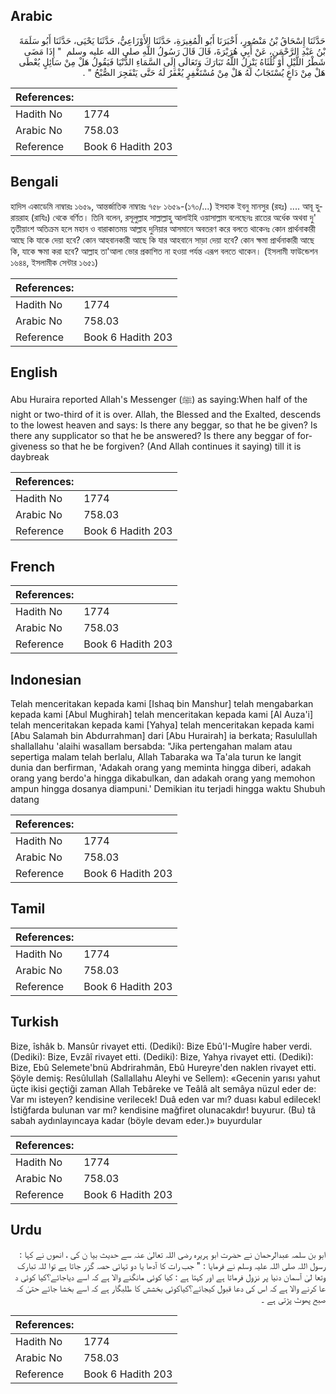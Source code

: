 ## Arabic


<div dir="rtl" lang="ar" style={{fontSize:'larger',backgroundColor:'#f8f9fa',padding:20}}>
حَدَّثَنَا إِسْحَاقُ بْنُ مَنْصُورٍ، أَخْبَرَنَا أَبُو الْمُغِيرَةِ، حَدَّثَنَا الأَوْزَاعِيُّ، حَدَّثَنَا يَحْيَى، حَدَّثَنَا أَبُو سَلَمَةَ بْنُ عَبْدِ الرَّحْمَنِ، عَنْ أَبِي هُرَيْرَةَ، قَالَ قَالَ رَسُولُ اللَّهِ صلى الله عليه وسلم ‏ "‏ إِذَا مَضَى شَطْرُ اللَّيْلِ أَوْ ثُلُثَاهُ يَنْزِلُ اللَّهُ تَبَارَكَ وَتَعَالَى إِلَى السَّمَاءِ الدُّنْيَا فَيَقُولُ هَلْ مِنْ سَائِلٍ يُعْطَى هَلْ مِنْ دَاعٍ يُسْتَجَابُ لَهُ هَلْ مِنْ مُسْتَغْفِرٍ يُغْفَرُ لَهُ حَتَّى يَنْفَجِرَ الصُّبْحُ ‏"‏ ‏.‏
</div>
<div style={{backgroundColor:'#f8f9fa',padding:20, marginBottom: 10}}><table> <thead> <tr> <th>References:</th> <th></th> </tr> </thead> <tbody><tr><td>Hadith No</td><td>1774</td></tr><tr><td>Arabic No</td><td>758.03</td></tr><tr><td>Reference</td><td>Book 6 Hadith 203</td></tr></tbody></table></div>

## Bengali


<div dir="ltr" lang="bn" style={{fontSize:'larger',backgroundColor:'#f8f9fa',padding:20}}>
হাদিস একাডেমি নাম্বারঃ ১৬৫৯, আন্তর্জাতিক নাম্বারঃ ৭৫৮ ১৬৫৯-(১৭০/...) ইসহাক ইবনু মানসুর (রহঃ) .... আবূ হুরায়রাহ (রাযিঃ) থেকে বর্ণিত। তিনি বলেন, রসূলুল্লাহ সাল্লাল্লাহু আলাইহি ওয়াসাল্লাম বলেছেনঃ রাতের অর্ধেক অথবা দু' তৃতীয়াংশ অতিক্রম হলে মহান ও বারাকাতময় আল্লাহ দুনিয়ার আসমানে অবতরণ করে বলতে থাকেনঃ কোন প্রার্থনাকারী আছে কি যাকে দেয়া হবে? কোন আহবানকারী আছে কি যার আহবানে সাড়া দেয়া হবে? কোন ক্ষমা প্রার্থনাকারী আছে কি, যাকে ক্ষমা করা হবে? আল্লাহ তা'আলা ভোর প্রকাশিত না হওয়া পর্যন্ত এরূপ বলতে থাকেন। (ইসলামী ফাউন্ডেশন ১৬৪৪, ইসলামীক সেন্টার ১৬৫১)
</div>
<div style={{backgroundColor:'#f8f9fa',padding:20, marginBottom: 10}}><table> <thead> <tr> <th>References:</th> <th></th> </tr> </thead> <tbody><tr><td>Hadith No</td><td>1774</td></tr><tr><td>Arabic No</td><td>758.03</td></tr><tr><td>Reference</td><td>Book 6 Hadith 203</td></tr></tbody></table></div>

## English


<div dir="ltr" lang="en" style={{fontSize:'larger',backgroundColor:'#f8f9fa',padding:20}}>
Abu Huraira reported Allah's Messenger (ﷺ) as saying:When half of the night or two-third of it is over. Allah, the Blessed and the Exalted, descends to the lowest heaven and says: Is there any beggar, so that he be given? Is there any supplicator so that he be answered? Is there any beggar of forgiveness so that he be forgiven? (And Allah continues it saying) till it is daybreak
</div>
<div style={{backgroundColor:'#f8f9fa',padding:20, marginBottom: 10}}><table> <thead> <tr> <th>References:</th> <th></th> </tr> </thead> <tbody><tr><td>Hadith No</td><td>1774</td></tr><tr><td>Arabic No</td><td>758.03</td></tr><tr><td>Reference</td><td>Book 6 Hadith 203</td></tr></tbody></table></div>

## French


<div dir="ltr" lang="fr" style={{fontSize:'larger',backgroundColor:'#f8f9fa',padding:20}}>

</div>
<div style={{backgroundColor:'#f8f9fa',padding:20, marginBottom: 10}}><table> <thead> <tr> <th>References:</th> <th></th> </tr> </thead> <tbody><tr><td>Hadith No</td><td>1774</td></tr><tr><td>Arabic No</td><td>758.03</td></tr><tr><td>Reference</td><td>Book 6 Hadith 203</td></tr></tbody></table></div>

## Indonesian


<div dir="ltr" lang="id" style={{fontSize:'larger',backgroundColor:'#f8f9fa',padding:20}}>
Telah menceritakan kepada kami [Ishaq bin Manshur] telah mengabarkan kepada kami [Abul Mughirah] telah menceritakan kepada kami [Al Auza'i] telah menceritakan kepada kami [Yahya] telah menceritakan kepada kami [Abu Salamah bin Abdurrahman] dari [Abu Hurairah] ia berkata; Rasulullah shallallahu 'alaihi wasallam bersabda: "Jika pertengahan malam atau sepertiga malam telah berlalu, Allah Tabaraka wa Ta'ala turun ke langit dunia dan berfirman, 'Adakah orang yang meminta hingga diberi, adakah orang yang berdo'a hingga dikabulkan, dan adakah orang yang memohon ampun hingga dosanya diampuni.' Demikian itu terjadi hingga waktu Shubuh datang
</div>
<div style={{backgroundColor:'#f8f9fa',padding:20, marginBottom: 10}}><table> <thead> <tr> <th>References:</th> <th></th> </tr> </thead> <tbody><tr><td>Hadith No</td><td>1774</td></tr><tr><td>Arabic No</td><td>758.03</td></tr><tr><td>Reference</td><td>Book 6 Hadith 203</td></tr></tbody></table></div>

## Tamil


<div dir="ltr" lang="ta" style={{fontSize:'larger',backgroundColor:'#f8f9fa',padding:20}}>

</div>
<div style={{backgroundColor:'#f8f9fa',padding:20, marginBottom: 10}}><table> <thead> <tr> <th>References:</th> <th></th> </tr> </thead> <tbody><tr><td>Hadith No</td><td>1774</td></tr><tr><td>Arabic No</td><td>758.03</td></tr><tr><td>Reference</td><td>Book 6 Hadith 203</td></tr></tbody></table></div>

## Turkish


<div dir="ltr" lang="tr" style={{fontSize:'larger',backgroundColor:'#f8f9fa',padding:20}}>
Bize, îshâk b. Mansûr rivayet etti. (Dediki): Bize Ebû'I-Mugîre haber verdi. (Dediki): Bize, Evzâî rivayet etti. (Dediki): Bize, Yahya rivayet etti. (Dediki): Bize, Ebû Selemete'bnü Abdrirahmân, Ebû Hureyre'den naklen rivayet etti. Şöyle demiş: Resûlullah (Sallallahu Aleyhi ve Sellem): «Gecenin yarısı yahut üçte ikisi geçtiği zaman Allah Tebâreke ve Teâlâ alt semâya nüzul eder de: Var mı isteyen? kendisine verilecek! Duâ eden var mı? duası kabul edilecek! İstiğfarda bulunan var mı? kendisine mağfiret olunacakdır! buyurur. (Bu) tâ sabah aydınlayıncaya kadar (böyle devam eder.)» buyurdular
</div>
<div style={{backgroundColor:'#f8f9fa',padding:20, marginBottom: 10}}><table> <thead> <tr> <th>References:</th> <th></th> </tr> </thead> <tbody><tr><td>Hadith No</td><td>1774</td></tr><tr><td>Arabic No</td><td>758.03</td></tr><tr><td>Reference</td><td>Book 6 Hadith 203</td></tr></tbody></table></div>

## Urdu


<div dir="rtl" lang="ur" style={{fontSize:'larger',backgroundColor:'#f8f9fa',padding:20}}>
ابو بن سلمہ عبدالرحمان نے حضرت ابو ہریرہ رضی اللہ تعالیٰ عنہ سے حدیث بیا ن کی ، انھوں نے کہا : رسول اللہ صلی اللہ علیہ وسلم نے فرمایا : " جب رات کا آدھا یا دو تہائی حصہ گزر جاتا ہے توا للہ تبارک وتعا لیٰ آسمان دنیا پر نزول فرماتا ہے اور کہتا ہے : کیا کوئی مانگنے والا ہے کہ اسے دیاجائے؟کیا کوئی د عا کرنے والا ہے کہ اس کی دعا قبول کیجائے؟کیاکوئی بخشش کا طلبگار ہے کہ اسے بخشا جائے حتیٰ کہ صبح پھوٹ پڑتی ہے ۔
</div>
<div style={{backgroundColor:'#f8f9fa',padding:20, marginBottom: 10}}><table> <thead> <tr> <th>References:</th> <th></th> </tr> </thead> <tbody><tr><td>Hadith No</td><td>1774</td></tr><tr><td>Arabic No</td><td>758.03</td></tr><tr><td>Reference</td><td>Book 6 Hadith 203</td></tr></tbody></table></div>